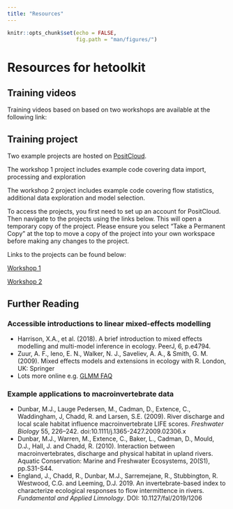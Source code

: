 ```yaml
---
title: "Resources"
---
```


```r
knitr::opts_chunk$set(echo = FALSE,
                      fig.path = "man/figures/")
```

# Resources for hetoolkit

## Training videos

Training videos based on based on two workshops are available at the following link:


## Training project

Two example projects are hosted on [PositCloud](https://posit.cloud/). 

The workshop 1 project includes example code covering data import, processing and exploration

The workshop 2 project includes example code covering flow statistics, additional data exploration and model selection.

To access the projects, you first need to set up an account for PositCloud. Then navigate to the projects using the links below. This will open a temporary copy of the project. Please ensure you select "Take a Permanent Copy" at the top to move a copy of the project into your own workspace before making any changes to the project.

Links to the projects can be found below:

[Workshop 1](https://eur03.safelinks.protection.outlook.com/?url=https%3A%2F%2Fposit.cloud%2Fcontent%2F5663223&data=05%7C01%7Ci.gordon%40apemltd.co.uk%7C59f2aeb5fcec4eac7b1708db34537298%7Cf802729b1f8447b4881f4980f9545543%7C0%7C0%7C638161305235041721%7CUnknown%7CTWFpbGZsb3d8eyJWIjoiMC4wLjAwMDAiLCJQIjoiV2luMzIiLCJBTiI6Ik1haWwiLCJXVCI6Mn0%3D%7C3000%7C%7C%7C&sdata=SBy2SyUV%2B%2F%2FIWrcdAe857KHXQNHueHMMS7sPepPEw78%3D&reserved=0)

[Workshop 2](https://eur03.safelinks.protection.outlook.com/?url=https%3A%2F%2Fposit.cloud%2Fcontent%2F5663226&data=05%7C01%7Ci.gordon%40apemltd.co.uk%7Cbf9cff5872b44182301b08db34540802%7Cf802729b1f8447b4881f4980f9545543%7C0%7C0%7C638161307737880503%7CUnknown%7CTWFpbGZsb3d8eyJWIjoiMC4wLjAwMDAiLCJQIjoiV2luMzIiLCJBTiI6Ik1haWwiLCJXVCI6Mn0%3D%7C3000%7C%7C%7C&sdata=eOV2dydEe7SwE5nnuFLBLW%2BarkN0e6zr4JPoOnoyEnI%3D&reserved=0)

## Further Reading

### Accessible introductions to linear mixed-effects modelling

 * Harrison, X.A., et al. (2018). A brief introduction to mixed effects modelling and multi-model inference in ecology. PeerJ, 6, p.e4794.
 * Zuur, A. F., Ieno, E. N., Walker, N. J., Saveliev, A. A., & Smith, G. M. (2009). Mixed effects models and extensions in ecology with R. London, UK: Springer
 * Lots more online e.g. [GLMM FAQ](http://bbolker.github.io/mixedmodels-misc/glmmFAQ.html)
 
### Example applications to macroinvertebrate data

 * Dunbar, M.J., Lauge Pedersen, M., Cadman, D., Extence, C., Waddingham, J, Chadd, R. and Larsen, S.E. (2009). River discharge and local scale habitat influence macroinvertebrate LIFE scores. *Freshwater Biology* 55, 226–242. doi:10.1111/j.1365-2427.2009.02306.x
 * Dunbar, M.J., Warren, M., Extence, C., Baker, L., Cadman, D., Mould, D.J., Hall, J. and Chadd, R. (2010). Interaction between macroinvertebrates, discharge and physical habitat in upland rivers. Aquatic Conservation: Marine and Freshwater Ecosystems, 20(S1), pp.S31-S44.
 * England, J., Chadd, R., Dunbar, M.J., Sarremejane, R., Stubbington, R. Westwood, C.G. and Leeming, D.J. 2019. An invertebrate-based index to characterize ecological responses to flow intermittence in rivers. *Fundamental and Applied Limnology*. DOI: 10.1127/fal/2019/1206

